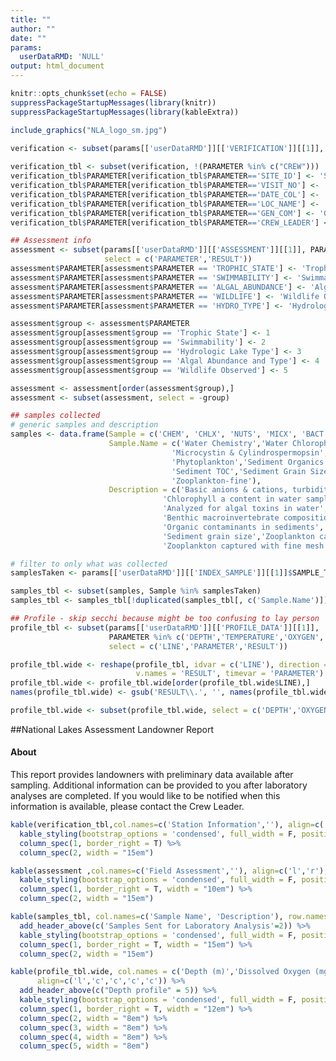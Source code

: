 ```yaml
---
title: ""
author: ""
date: ""
params:
  userDataRMD: 'NULL'
output: html_document
---
```



```r
knitr::opts_chunk$set(echo = FALSE)
suppressPackageStartupMessages(library(knitr))
suppressPackageStartupMessages(library(kableExtra))


```



```r

include_graphics("NLA_logo_sm.jpg")

verification <- subset(params[['userDataRMD']][['VERIFICATION']][[1]], PARAMETER %in% c('SITE_ID','VISIT_NO', "DATE_COL","LOC_NAME",                                                        "GEN_COM","CREW_LEADER"), select = c('PARAMETER','RESULT')) 
  
verification_tbl <- subset(verification, !(PARAMETER %in% c("CREW")))
verification_tbl$PARAMETER[verification_tbl$PARAMETER=='SITE_ID'] <- 'Site ID'
verification_tbl$PARAMETER[verification_tbl$PARAMETER=='VISIT_NO'] <- 'Visit Number'
verification_tbl$PARAMETER[verification_tbl$PARAMETER=='DATE_COL'] <- 'Sample Date'
verification_tbl$PARAMETER[verification_tbl$PARAMETER=='LOC_NAME'] <- 'Location'
verification_tbl$PARAMETER[verification_tbl$PARAMETER=='GEN_COM'] <- 'General Site Comments'
verification_tbl$PARAMETER[verification_tbl$PARAMETER=='CREW_LEADER'] <- 'Crew Leader'

```

```r
## Assessment info
assessment <- subset(params[['userDataRMD']][['ASSESSMENT']][[1]], PARAMETER %in% c('TROPHIC_STATE','ALGAL_ABUNDANCE','WILDLIFE','HYDRO_TYPE','SWIMMABILITY'),
                     select = c('PARAMETER','RESULT'))
assessment$PARAMETER[assessment$PARAMETER == 'TROPHIC_STATE'] <- 'Trophic State'
assessment$PARAMETER[assessment$PARAMETER == 'SWIMMABILITY'] <- 'Swimmability'
assessment$PARAMETER[assessment$PARAMETER == 'ALGAL_ABUNDANCE'] <- 'Algal Abundance and Type'
assessment$PARAMETER[assessment$PARAMETER == 'WILDLIFE'] <- 'Wildlife Observed'
assessment$PARAMETER[assessment$PARAMETER == 'HYDRO_TYPE'] <- 'Hydrologic Lake Type'

assessment$group <- assessment$PARAMETER
assessment$group[assessment$group == 'Trophic State'] <- 1
assessment$group[assessment$group == 'Swimmability'] <- 2
assessment$group[assessment$group == 'Hydrologic Lake Type'] <- 3
assessment$group[assessment$group == 'Algal Abundance and Type'] <- 4
assessment$group[assessment$group == 'Wildlife Observed'] <- 5

assessment <- assessment[order(assessment$group),]
assessment <- subset(assessment, select = -group)

```

```r
## samples collected
# generic samples and description
samples <- data.frame(Sample = c('CHEM', 'CHLX', 'NUTS', 'MICX', 'BACT','BENT','PHYX','SEDO','SEDC','SEDG','ZOCN','ZOFN'),
                      Sample.Name = c('Water Chemistry','Water Chlorophyll a','Nutrients',
                                    'Microcystin & Cylindrospermopsin', 'Bacteria','Benthic Macroinvertebrates',
                                    'Phytoplankton','Sediment Organics',
                                    'Sediment TOC','Sediment Grain Size','Zooplankton-coarse',
                                    'Zooplankton-fine'),
                      Description = c('Basic anions & cations, turbidity, organic carbon, pH',
                                  'Chlorophyll a content in water sample','Phosphorus and nitrogen',
                                  'Analyzed for algal toxins in water','*E.coli* and enterococci',
                                  'Benthic macroinvertebrate composition','Algal species composition',
                                  'Organic contaminants in sediments', 'Sediment total organic carbon',
                                  'Sediment grain size','Zooplankton captured with coarse mesh',
                                  'Zooplankton captured with fine mesh'), stringsAsFactors=F)

# filter to only what was collected
samplesTaken <- params[['userDataRMD']][['INDEX_SAMPLE']][[1]]$SAMPLE_TYPE[params[['userDataRMD']][['INDEX_SAMPLE']][[1]]$PARAMETER %in% 'SAMPLE_ID']

samples_tbl <- subset(samples, Sample %in% samplesTaken)
samples_tbl <- samples_tbl[!duplicated(samples_tbl[, c('Sample.Name')]), c('Sample.Name','Description')]

```
```r
## Profile - skip secchi because might be too confusing to lay person
profile_tbl <- subset(params[['userDataRMD']][['PROFILE_DATA']][[1]], 
                      PARAMETER %in% c('DEPTH','TEMPERATURE','OXYGEN','PH','CONDUCTIVITY'), 
                      select = c('LINE','PARAMETER','RESULT'))

profile_tbl.wide <- reshape(profile_tbl, idvar = c('LINE'), direction = 'wide',
                            v.names = 'RESULT', timevar = 'PARAMETER')
profile_tbl.wide <- profile_tbl.wide[order(profile_tbl.wide$LINE),]
names(profile_tbl.wide) <- gsub('RESULT\\.', '', names(profile_tbl.wide))

profile_tbl.wide <- subset(profile_tbl.wide, select = c('DEPTH','OXYGEN','TEMPERATURE','PH','CONDUCTIVITY'))


```

##National Lakes Assessment Landowner Report

#### About
This report provides landowners with preliminary data available after sampling. Additional information can be provided to you after laboratory analyses are completed. If you would like to be notified when this information is available, please contact the Crew Leader.



```r
kable(verification_tbl,col.names=c('Station Information',''), align=c('l','r'), row.names=F) %>%
  kable_styling(bootstrap_options = 'condensed', full_width = F, position = "float_left") %>%
  column_spec(1, border_right = T) %>%
  column_spec(2, width = "15em")

kable(assessment ,col.names=c('Field Assessment',''), align=c('l','r'), row.names=F) %>%
  kable_styling(bootstrap_options = 'condensed', full_width = F, position = "float_left") %>%
  column_spec(1, border_right = T, width = "10em") %>%
  column_spec(2, width = "15em")

```


```r
kable(samples_tbl, col.names=c('Sample Name', 'Description'), row.names = FALSE, align=c('l','r')) %>%
  add_header_above(c('Samples Sent for Laboratory Analysis'=2)) %>%
  kable_styling(bootstrap_options = 'condensed', full_width = F, position = "float_left") %>%
  column_spec(1, border_right = T, width = "15em") %>%
  column_spec(2, width = "15em")
```
```r
kable(profile_tbl.wide, col.names = c('Depth (m)','Dissolved Oxygen (mg/L)','Temperature (C)','pH','Conductivity uS/cm'), row.names = FALSE, 
      align=c('l','c','c','c','c')) %>%
  add_header_above(c("Depth profile" = 5)) %>%
  kable_styling(bootstrap_options = 'condensed', full_width = F, position = "float_left") %>%
  column_spec(1, border_right = T, width = "12em") %>%
  column_spec(2, width = "8em") %>%
  column_spec(3, width = "8em") %>%
  column_spec(4, width = "8em") %>%
  column_spec(5, width = "8em")

```




